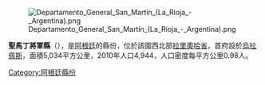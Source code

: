 [[Image:Departamento_General_San_Martín_(La_Rioja_-_Argentina).png|right]]

'''聖馬丁將軍縣'''（{{lang-es|Departamento General San Martín}}），是[[阿根廷|阿根廷]]的縣份，位於該國西北部[[拉里奧哈省|拉里奧哈省]]，首府設於[[烏拉佩斯|烏拉佩斯]]，面積5,034平方公里，2010年人口4,944，人口密度每平方公里0.98人。

{{Coord|31|34|22|S|66|14|15|W|display=title}}

{{Argentina-geo-stub}}
[[Category:阿根廷縣份|Category:阿根廷縣份]]